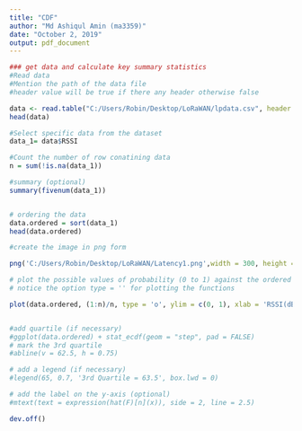 ```yaml
---
title: "CDF"
author: "Md Ashiqul Amin (ma3359)"
date: "October 2, 2019"
output: pdf_document
---
```


```r


### get data and calculate key summary statistics
#Read data
#Mention the path of the data file
#header value will be true if there any header otherwise false

data <- read.table("C:/Users/Robin/Desktop/LoRaWAN/lpdata.csv", header = TRUE, sep = ",")
head(data)

#Select specific data from the dataset
data_1= data$RSSI

#Count the number of row conatining data
n = sum(!is.na(data_1))

#summary (optional)
summary(fivenum(data_1))


# ordering the data
data.ordered = sort(data_1)
head(data.ordered)

#create the image in png form

png('C:/Users/Robin/Desktop/LoRaWAN/Latency1.png',width = 300, height = 300, units = "px", bg = "white")

# plot the possible values of probability (0 to 1) against the ordered data 
# notice the option type = '' for plotting the functions

plot(data.ordered, (1:n)/n, type = 'o', ylim = c(0, 1), xlab = 'RSSI(dBm, 50)', ylab = 'CDF', main = 'Empirical Cumluative Distribution')


#add quartile (if necessary)
#ggplot(data.ordered) + stat_ecdf(geom = "step", pad = FALSE)
# mark the 3rd quartile
#abline(v = 62.5, h = 0.75)

# add a legend (if necessary)
#legend(65, 0.7, '3rd Quartile = 63.5', box.lwd = 0)

# add the label on the y-axis (optional)
#mtext(text = expression(hat(F)[n](x)), side = 2, line = 2.5)

dev.off()


```


